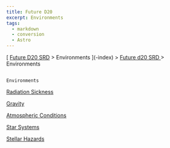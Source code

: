 ```yaml
---
title: Future D20
excerpt: Environments
tags:
  - markdown
  - conversion
  - Astro
---
```







[
[Future D20 SRD]( / ) > Environments
     ](-index)
     >
     [
      Future d20 SRD
     ](future-d20-srd-index)
     > Environments
    




## 
    Environments
   



[
     Radiation Sickness
    ](future-d20-srd-environments-radiation-sickness)




[
     Gravity
    ](future-d20-srd-environments-gravity)




[
     Atmospheric Conditions
    ](future-d20-srd-environments-atmospheric-conditions)




[
     Star Systems
    ](future-d20-srd-environments-star-systems)




[
     Stellar Hazards
    ](future-d20-srd-environments-stellar-hazards)






